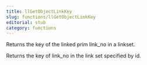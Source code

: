 ```yaml
---
title: llGetObjectLinkKey
slug: functions/llGetObjectLinkKey
editorial: stub
category: functions
---
```


<LSLFunction name="llGetObjectLinkKey"/>

Returns the key of the linked prim link_no in a linkset.

Returns the key of link_no in the link set specified by id.
